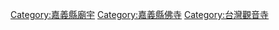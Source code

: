 {{Commons_category}}

[[Category:嘉義縣廟宇|Category:嘉義縣廟宇]]
[[Category:嘉義縣佛寺|Category:嘉義縣佛寺]]
[[Category:台灣觀音寺|Category:台灣觀音寺]]